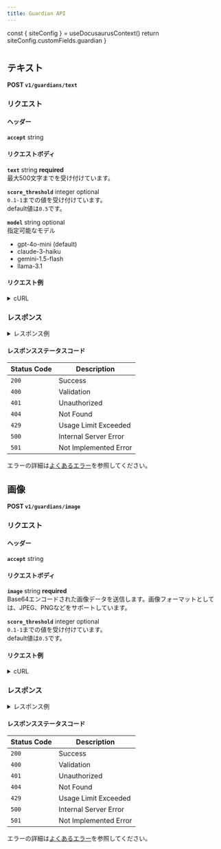 ```yaml
---
title: Guardian API
---
```



  const { siteConfig } = useDocusaurusContext()
  return siteConfig.customFields.guardian
}

# <GuardianApiName />


## テキスト

**POST `v1/guardians/text`**

### リクエスト

#### ヘッダー

**`accept`** string

#### リクエストボディ
**`text`** string **required** <br/>
最大500文字までを受け付けています。

**`score_threshold`** integer optional <br/>
`0.1-1`までの値を受け付けています。 <br />
default値は`0.5`です。

**`model`** string optional <br/>
指定可能なモデル
- gpt-4o-mini (default)
- claude-3-haiku
- gemini-1.5-flash
- llama-3.1


#### リクエスト例
<details>
  <summary>cURL</summary>
  <pre>
    <code>
      ```
        curl -X POST \
          --location 'https://api.pe-ace.net/v1/guardians/text' \
          -H 'Content-Type: application/json' \
          -H "Authorization: Bearer <API_KEY>" \
          -d '{
          "text": "<TEXT>"
        }'
      ```
    </code>
  </pre>
</details>

### レスポンス
<details>
  <summary>レスポンス例</summary>

  status: `200`
  <pre>
    <code>
    ```
      {
        "flagged": true,
        "categories": {
          "sexual": false,
          "hate": false,
          "self_harm": true,
          "violence": false,
          "defamation": true
        },
        "category_scores": {
          "sexual": 0,
          "hate": 0,
          "self_harm": 0.9,
          "violence": 0,
          "defamation": 0.8
        }
      }
    ```
    </code>
  </pre>
</details>

#### レスポンスステータスコード

| Status Code | Description           |
| ----        |  ----                 |
| `200`       | Success               |
| `400`       | Validation            |
| `401`       | Unauthorized          |
| `404`       | Not Found             |
| `429`       | Usage Limit Exceeded  |
| `500`       | Internal Server Error |
| `501`       | Not Implemented Error |

エラーの詳細は[よくあるエラー](/docs/errors)を参照してください。

## 画像

**POST `v1/guardians/image`**

### リクエスト

#### ヘッダー

**`accept`** string

#### リクエストボディ
**`image`** string **required** <br/>
Base64エンコードされた画像データを送信します。画像フォーマットとしては、JPEG、PNGなどをサポートしています。

**`score_threshold`** integer optional <br/>
`0.1-1`までの値を受け付けています。 <br />
default値は`0.5`です。


#### リクエスト例
<details>
  <summary>cURL</summary>
  <pre>
    <code>
      ```
        curl -X POST \
          --location 'https://api.pe-ace.net/v1/guardians/text' \
          -H 'Content-Type: application/json' \
          -H "Authorization: Bearer <API_KEY>" \
          -d '{
          "image": "<BASE64_IMAGE>"
        }'
      ```
    </code>
  </pre>
</details>

### レスポンス
<details>
  <summary>レスポンス例</summary>

  status: `200`
  <pre>
    <code>
    ```
      {
        "flagged": true,
        "categories": {
          "sexual": false,
          "hate": false,
          "self_harm": true,
          "violence": false,
          "defamation": true
        },
        "category_scores": {
          "sexual": 0,
          "hate": 0,
          "self_harm": 0.9,
          "violence": 0,
          "defamation": 0.8
        }
      }
    ```
    </code>
  </pre>
</details>

#### レスポンスステータスコード

| Status Code | Description           |
| ----        |  ----                 |
| `200`       | Success               |
| `400`       | Validation            |
| `401`       | Unauthorized          |
| `404`       | Not Found             |
| `429`       | Usage Limit Exceeded  |
| `500`       | Internal Server Error |
| `501`       | Not Implemented Error |

エラーの詳細は[よくあるエラー](/docs/errors)を参照してください。